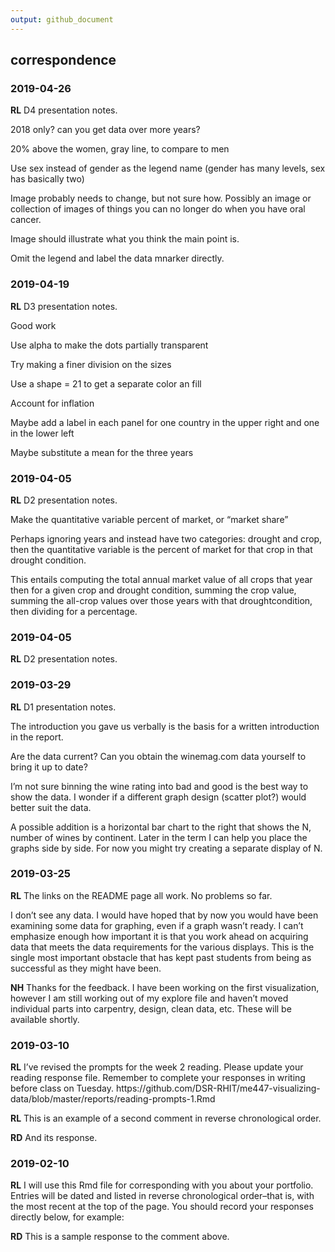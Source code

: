 ```yaml
---
output: github_document
---
```


## correspondence 

### 2019-04-26

**RL**  D4 presentation notes. 

2018 only? can you get data over more years? 

20% above the women,  gray line, to compare to men 

Use sex instead of gender as the legend name (gender has many levels, sex has basically two)  

Image probably needs to change, but not sure how. Possibly an image or collection of images of things you can no longer do when you have oral cancer. 

Image  should illustrate what you think the main point is. 

Omit the legend and label the data mnarker directly. 







### 2019-04-19

**RL**  D3 presentation notes. 

Good work 

Use alpha to make the dots partially transparent 

Try making a finer division on the sizes 

Use a shape = 21 to get a separate color an fill

Account for inflation  

Maybe add a label in each panel for one country in the upper right and one in the lower left 

Maybe substitute a mean for the three years 










### 2019-04-05

**RL**  D2 presentation notes. 

Make the quantitative variable percent of market, or "market share" 

Perhaps ignoring years and instead have two categories: drought and crop, then the quantitative variable is the percent of market for that crop in that drought condition. 

This entails computing the total annual market value of all crops that year then for a given crop and drought condition, summing the crop value, summing the all-crop values over those years with that droughtcondition, then dividing for a percentage. 




### 2019-04-05

**RL**  D2 presentation notes. 



### 2019-03-29

**RL**  D1 presentation notes. 

The introduction you gave us verbally is the basis for a written introduction in the report. 

Are the data current? Can you obtain the winemag.com data yourself to bring it up to date?

I'm not sure binning the wine rating into bad and good is the best way to show the data. I wonder if a different graph design (scatter plot?) would better suit the data. 

A possible addition is a horizontal bar chart to the right that shows the N, number of wines by continent. Later in the term I can help you place the graphs side by side. For now you might try creating a separate display of N. 





### 2019-03-25

**RL** The links on the README page all work. No problems so far. 

I don't see any data. I would have hoped that by now you would have been examining some data for graphing, even if a graph wasn't ready. I can't emphasize enough how important it is that you work ahead on acquiring data that meets the data requirements for the various displays. This is the single most important obstacle that has kept past students from being as successful as they might have been. 

**NH** Thanks for the feedback. I have been working on the first visualization, however I am still working out of my explore file and haven't moved individual parts into carpentry, design, clean data, etc. These will be available shortly.






### 2019-03-10

**RL** I've revised the prompts for the week 2 reading. Please update your reading response file. Remember to complete your responses in writing before class on Tuesday. 
https://github.com/DSR-RHIT/me447-visualizing-data/blob/master/reports/reading-prompts-1.Rmd
      
      

**RL** This is an example of a second comment in reverse chronological order. 

**RD** And its response. 



### 2019-02-10

**RL** I will use this Rmd file for corresponding with you about your portfolio. Entries will be dated and listed in reverse chronological order--that is, with the most recent at the top of the page. You should record your responses directly below, for example: 

**RD** This is a sample response to the comment above.